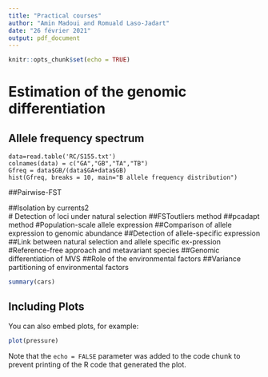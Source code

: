 ```yaml
---
title: "Practical courses"
author: "Amin Madoui and Romuald Laso-Jadart"
date: "26 février 2021"
output: pdf_document
---
```


```r
knitr::opts_chunk$set(echo = TRUE)
```

#   Estimation of the genomic differentiation
##    Allele frequency spectrum

 ```
 data=read.table('RC/S155.txt')
 colnames(data) = c("GA","GB","TA","TB")
 Gfreq = data$GB/(data$GA+data$GB)
 hist(Gfreq, breaks = 10, main="B allele frequency distribution")
 ```
 ##Pairwise-FST
 
 
 ##Isolation by currents2    
 # Detection of loci under natural selection
 ##FSToutliers method
 ##pcadapt method
 #Population-scale allele expression
 ##Comparison of allele expression to genomic abundance
 ##Detection of allele-specific expression
 ##Link between natural selection and allele specific ex-pression
 #Reference-free approach and metavariant species
 ##Genomic differentiation of MVS
 ##Role of the environmental factors
 ##Variance partitioning of environmental factors


```r
summary(cars)
```

## Including Plots

You can also embed plots, for example:

```r
plot(pressure)
```

Note that the `echo = FALSE` parameter was added to the code chunk to prevent printing of the R code that generated the plot.
